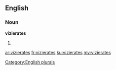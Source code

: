 ==English==

===Noun===
'''vizierates'''

# {{plural of|[[vizierate]]}}

[[Category:English plurals]]

[[ar:vizierates]]
[[fr:vizierates]]
[[ku:vizierates]]
[[my:vizierates]]